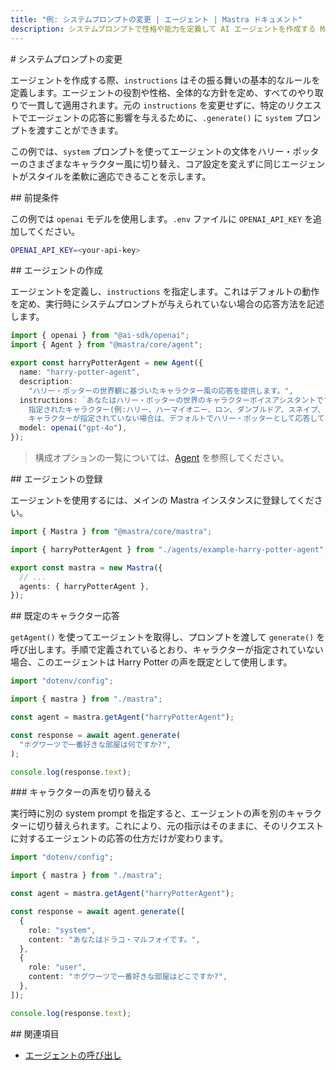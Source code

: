 ```yaml
---
title: "例: システムプロンプトの変更 | エージェント | Mastra ドキュメント"
description: システムプロンプトで性格や能力を定義して AI エージェントを作成する Mastra の例。
---
```




<div id="changing-the-system-prompt">
  # システムプロンプトの変更
</div>

エージェントを作成する際、`instructions` はその振る舞いの基本的なルールを定義します。エージェントの役割や性格、全体的な方針を定め、すべてのやり取りで一貫して適用されます。元の `instructions` を変更せずに、特定のリクエストでエージェントの応答に影響を与えるために、`.generate()` に `system` プロンプトを渡すことができます。

この例では、`system` プロンプトを使ってエージェントの文体をハリー・ポッターのさまざまなキャラクター風に切り替え、コア設定を変えずに同じエージェントがスタイルを柔軟に適応できることを示します。

<div id="prerequisites">
  ## 前提条件
</div>

この例では `openai` モデルを使用します。`.env` ファイルに `OPENAI_API_KEY` を追加してください。

```bash title=".env" copy
OPENAI_API_KEY=<your-api-key>
```


<div id="creating-an-agent">
  ## エージェントの作成
</div>

エージェントを定義し、`instructions` を指定します。これはデフォルトの動作を定め、実行時にシステムプロンプトが与えられていない場合の応答方法を記述します。

```typescript title="src/mastra/agents/example-harry-potter-agent.ts" showLineNumbers copy
import { openai } from "@ai-sdk/openai";
import { Agent } from "@mastra/core/agent";

export const harryPotterAgent = new Agent({
  name: "harry-potter-agent",
  description:
    "ハリー・ポッターの世界観に基づいたキャラクター風の応答を提供します。",
  instructions: `あなたはハリー・ポッターの世界のキャラクターボイスアシスタントです。
    指定されたキャラクター(例:ハリー、ハーマイオニー、ロン、ダンブルドア、スネイプ、ハグリッド)の話し方で返答してください。
    キャラクターが指定されていない場合は、デフォルトでハリー・ポッターとして応答してください。`,
  model: openai("gpt-4o"),
});
```

> 構成オプションの一覧については、[Agent](/reference/agents/agent) を参照してください。


<div id="registering-an-agent">
  ## エージェントの登録
</div>

エージェントを使用するには、メインの Mastra インスタンスに登録してください。

```typescript title="src/mastra/index.ts" showLineNumbers copy
import { Mastra } from "@mastra/core/mastra";

import { harryPotterAgent } from "./agents/example-harry-potter-agent";

export const mastra = new Mastra({
  // ...
  agents: { harryPotterAgent },
});
```


<div id="default-character-response">
  ## 既定のキャラクター応答
</div>

`getAgent()` を使ってエージェントを取得し、プロンプトを渡して `generate()` を呼び出します。手順で定義されているとおり、キャラクターが指定されていない場合、このエージェントは Harry Potter の声を既定として使用します。

```typescript title="src/test-harry-potter-agent.ts" showLineNumbers copy
import "dotenv/config";

import { mastra } from "./mastra";

const agent = mastra.getAgent("harryPotterAgent");

const response = await agent.generate(
  "ホグワーツで一番好きな部屋は何ですか?",
);

console.log(response.text);
```


<div id="changing-the-character-voice">
  ### キャラクターの声を切り替える
</div>

実行時に別の system prompt を指定すると、エージェントの声を別のキャラクターに切り替えられます。これにより、元の指示はそのままに、そのリクエストに対するエージェントの応答の仕方だけが変わります。

```typescript {9-10} title="src/test-harry-potter-agent.ts" showLineNumbers copy
import "dotenv/config";

import { mastra } from "./mastra";

const agent = mastra.getAgent("harryPotterAgent");

const response = await agent.generate([
  {
    role: "system",
    content: "あなたはドラコ・マルフォイです。",
  },
  {
    role: "user",
    content: "ホグワーツで一番好きな部屋はどこですか?",
  },
]);

console.log(response.text);
```

<GithubLink outdated={true} marginTop="mt-16" link="https://github.com/mastra-ai/mastra/blob/main/examples/basics/agents/system-prompt" />


<div id="related">
  ## 関連項目
</div>

- [エージェントの呼び出し](./calling-agents)